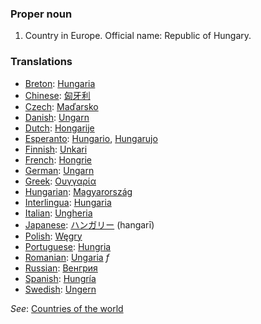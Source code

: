 ===Proper noun===
# Country in Europe. Official name: Republic of Hungary.
===Translations===
*[[Breton]]: [[Hungaria]]
*[[Chinese]]: [[匈牙利]]
*[[Czech]]: [[Maďarsko]]
*[[Danish]]: [[Ungarn]]
*[[Dutch]]: [[Hongarije]]
*[[Esperanto]]: [[Hungario]], [[Hungarujo]]
*[[Finnish]]: [[Unkari]]
*[[French]]: [[Hongrie]]
*[[German]]: [[Ungarn]]
*[[Greek]]: [[Ουγγαρία]]
*[[Hungarian]]: [[Magyarország]]
*[[Interlingua]]: [[Hungaria]]
*[[Italian]]: [[Ungheria]]
*[[Japanese]]: [[ハンガリー]] (hangarī)
*[[Polish]]: [[Węgry]]
*[[Portuguese]]: [[Hungria]]
*[[Romanian]]: [[Ungaria]] ''f''
*[[Russian]]: [[Венгрия]]
*[[Spanish]]: [[Hungría]]
*[[Swedish]]: [[Ungern]]

''See'': [[Countries of the world]]